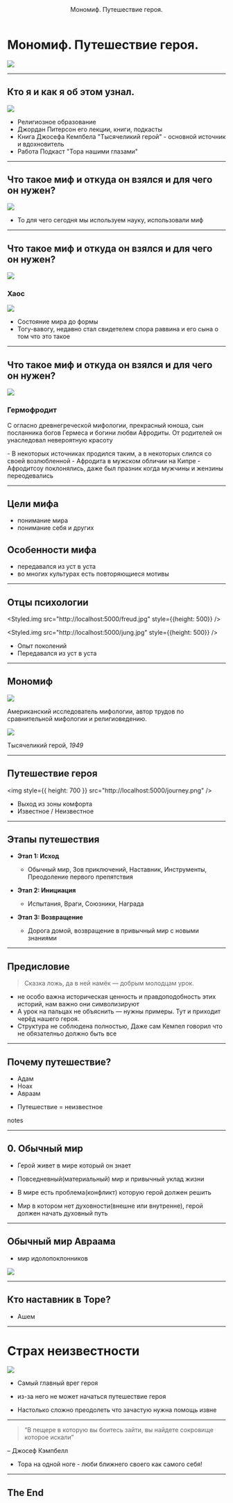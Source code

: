 



<Head>
  <title>Мономиф или Путешествие героя в танахических историях и не только</title>
</Head>

<Header>
  Мономиф. Путешествие героя.
</Header>

<Footer>

  <FooterDots />

</Footer>

# Мономиф. Путешествие героя.

<img src='http://localhost:5000/monomyth.png' />

---

## Кто я и как я об этом узнал.
<Split>

<img src='http://localhost:5000/edik.jpg' />


- Религиозное образование
- Джордан Питерсон его лекции, книги, подкасты
- Книга Джосефа Кемпбела "Тысячеликий герой" - основной источник и вдохновитель
- Работа Подкаст "Тора нашими глазами"

</Split>

---

<h2>Что такое миф и откуда он взялся и для чего он нужен?</h2>

<img src='http://localhost:5000/heroes.jpg' />

<Notes>

- То для чего сегодня мы используем науку, использовали миф

</Notes>

---

<h2>Что такое миф и откуда он взялся и для чего он нужен?</h2>

<Split>
  <img src={getImagesPath("/chaos.webp")} />
  <h3>Хаос</h3>
  <img style={{width: 400}} src={getImagesPath("/chaos-wiki.png")} />
</Split>

<Notes>

- Состояние мира до формы
- Тогу-вавогу, недавно стал свидетелем спора раввина и его сына о том что это такое

</Notes>

---

<h2>Что такое миф и откуда он взялся и для чего он нужен?</h2>

<Split>
  <img style={{width: 230 }} src="http://localhost:5000/hermofro.jpg" />
  <h3>Гермофродит</h3>
  <p>
    C огласно древнегреческой мифологии, прекрасный юноша, сын посланника богов Гермеса и богини любви Афродиты. От родителей он унаследовал невероятную красоту
  </p>
</Split>

<Notes>
  - В некоторых источниках продился таким, а в некоторых слился со своей возлюбленной
  - Афродита в мужском обличии на Кипре
  - Афродитсоу поклонялись, даже был празник когда мужчины и жензины переодевались
</Notes>

---
<Horizontal>

<div style={{textAlign: 'left'}}>

## Цели мифа

- понимание мира
- понимание себя и других

</div>

<div style={{textAlign: 'left'}}>

## Особенности мифа

- передавался из уст в уста
- во многих культурах есть повторяющиеся мотивы

</div>

</Horizontal>

---

## Отцы психологии

<Horizontal>

  <Styled.img src="http://localhost:5000/freud.jpg"  style={{height: 500}} />

  <Styled.img src="http://localhost:5000/jung.jpg" style={{height: 500}} />

</Horizontal>

<Notes>

  - Опыт поколений
  - Передавался из уст в уста

</Notes>

---


## Мономиф

<Split>

  <img src="http://localhost:5000/joseph-campbell.jpg" />

  <p>
    Американский исследователь мифологии, автор трудов по сравнительной мифологии
    и религиоведению.
  </p>

<img src="http://localhost:5000/book.jpg" />

Тысячеликий герой, *1949*

</Split>

---

## Путешествие героя

<img style={{ height: 700 }} src="http://localhost:5000/journey.png" />

<Notes>

  - Выход из зоны комфорта
  - Известное / Неизвестное

</Notes>

---

## Этапы путешествия

- **Этап 1: Исход**
  - Обычный мир, Зов приключений, Наставник, Инструменты, Преодоление первого препятствия

- **Этап 2: Инициация**
  - Испытания, Враги, Союзники, Награда

- **Этап 3: Возвращение**
  - Дорога домой, возвращение в привычный мир с новыми знаниями

---

## Предисловие

> Сказка ложь, да в ней намёк — добрым молодцам урок.

<Notes>

- не особо важна историческая ценность и правдоподобность этих историй, нам важно они символизируют
- А урок на пальцах не объяснить — нужны примеры. Тут и приходит черёд нашего героя.
- Структура не соблюдена полностью, Даже сам Кемпел говорил что не обязателньо должно быть все

</Notes>

---

## Почему путешествие?

- Адам
- Ноах
- Авраам

<Steps>

  - Путешествие = неизвестное

</Steps>


notes

---


## 0. Обычный мир

- Герой живет в мире который он знает

- Повседневный(материальный) мир и привычный уклад жизни

- В мире есть проблема(конфликт) которую герой должен решить

<Notes>

- Мир в котором нет духовности(внешне или внутренне), герой должен начать духовный путь

</Notes>

---

## Обычный мир Авраама

- мир идолопоклонников

<img src={abrahamOWsrc}/>

---

## Кто наставник в Торе?

- Ашем

---

# Страх неизвестности


<img src={imageSrc} />

<Notes>

- Самый главный врег героя

- из-за него не может начаться путешествие героя

- Настолько сложно преодолеть что зачастую нужна помощь извне

</Notes>

---

> “В пещере в которую вы боитесь зайти, вы найдете сокровище которое искали”

– Джосеф Кэмпбелл

<Notes>

- Тора на одной ноге - люби ближнего своего как самого себя!

</Notes>

---

## The End
